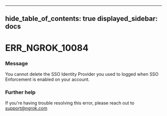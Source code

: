 

---
hide_table_of_contents: true
displayed_sidebar: docs
---


# ERR_NGROK_10084

### Message
You cannot delete the SSO Identity Provider you used to logged when SSO Enforcement is enabled on your account.

<ErrorDetails error="err_ngrok_10084" />



### Further help
If you're having trouble resolving this error, please reach out to [support@ngrok.com](mailto:support@ngrok.com?subject=Help%20with%20ERR_NGROK_10084)

